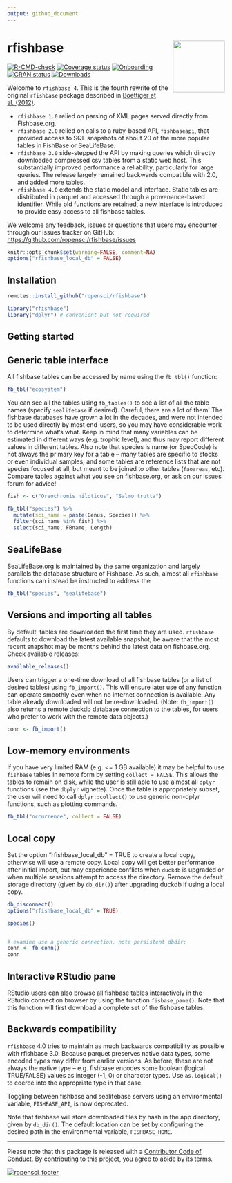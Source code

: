```yaml
---
output: github_document
---
```


# rfishbase <img src="man/figures/logo.svg" align="right" alt="" width="120" />


<!-- badges: start -->
[![R-CMD-check](https://github.com/ropensci/rfishbase/workflows/R-CMD-check/badge.svg)](https://github.com/ropensci/rfishbase/actions)
[![Coverage status](https://codecov.io/gh/ropensci/rfishbase/branch/master/graph/badge.svg)](https://codecov.io/github/ropensci/rfishbase?branch=master)
[![Onboarding](https://badges.ropensci.org/137_status.svg)](https://github.com/ropensci/software-review/issues/137)
[![CRAN status](https://www.r-pkg.org/badges/version/rfishbase)](https://cran.r-project.org/package=rfishbase)
[![Downloads](https://cranlogs.r-pkg.org/badges/grand-total/rfishbase)](https://github.com/r-hub/cranlogs.app)
<!-- badges: end -->



Welcome to `rfishbase 4`. This is the fourth rewrite of the original `rfishbase` package described in [Boettiger et al. (2012)](https://doi.org/10.1111/j.1095-8649.2012.03464.x).   

- `rfishbase 1.0` relied on parsing of XML pages served directly from Fishbase.org.  
- `rfishbase 2.0` relied on calls to a ruby-based API, `fishbaseapi`, that provided access to SQL snapshots of about 20 of the more popular tables in FishBase or SeaLifeBase.
- `rfishbase 3.0` side-stepped the API by making queries which directly downloaded compressed csv tables from a static web host. This substantially improved performance a reliability, particularly for large queries. The release largely remained backwards compatible with 2.0, and added more tables.
- `rfishbase 4.0` extends the static model and interface. Static tables are distributed in parquet and accessed through a provenance-based identifier. While old functions are retained, a new interface is introduced to provide easy access to all fishbase tables.

We welcome any feedback, issues or questions that users may encounter through our issues tracker on GitHub: <https://github.com/ropensci/rfishbase/issues>




```r
knitr::opts_chunk$set(warning=FALSE, comment=NA)
options("rfishbase_local_db" = FALSE)

```


## Installation



```r
remotes::install_github("ropensci/rfishbase")
```


```r
library("rfishbase")
library("dplyr") # convenient but not required
```

## Getting started

## Generic table interface

All fishbase tables can be accessed by name using the `fb_tbl()` function:

```r
fb_tbl("ecosystem")
```


You can see all the tables using `fb_tables()` to see a list of all the table names (specify `sealifebase` if desired). Careful, there are a lot of them! The fishbase databases have grown a lot in the decades, and were not intended to be used directly by most end-users, so you may have considerable work to determine what's what. Keep in mind that many variables can be estimated in different ways (e.g. trophic level), and thus may report different values in different tables.  Also note that species is name (or SpecCode) is not always the primary key for a table -- many tables are specific to stocks or even individual samples, and some tables are reference lists that are not species focused at all, but meant to be joined to other tables (`faoareas`, etc).  Compare tables against what you see on fishbase.org, or ask on our issues forum for advice!


```r
fish <- c("Oreochromis niloticus", "Salmo trutta")

fb_tbl("species") %>% 
  mutate(sci_name = paste(Genus, Species)) %>%
  filter(sci_name %in% fish) %>% 
  select(sci_name, FBname, Length)

```


## SeaLifeBase

SeaLifeBase.org is maintained by the same organization and largely parallels the database structure of Fishbase. As such, almost all `rfishbase` functions can instead be instructed to address the 


```r
fb_tbl("species", "sealifebase")
```

## Versions and importing all tables

By default, tables are downloaded the first time they are used.  `rfishbase` defaults to download the latest available snapshot; be aware that the most recent snapshot may be months behind the latest data on fishbase.org. Check available releases:

```r
available_releases()
```

Users can trigger a one-time download of all fishbase tables (or a list of desired tables) using `fb_import()`. This will ensure later use of any function can operate smoothly even when no internet connection is available. Any table already downloaded will not be re-downloaded. (Note: `fb_import()` also returns a remote duckdb database connection to the tables, for users who prefer to work with the remote data objects.) 

```r
conn <- fb_import()
```
 
## Low-memory environments

If you have very limited RAM (e.g. <= 1 GB available) it may be helpful to use `fishbase` tables in remote form by setting `collect = FALSE`.  This allows the tables to remain on disk, while the user is still able to use almost all `dplyr` functions (see the `dbplyr` vignette).  Once the table is appropriately subset, the user will need to call `dplyr::collect()` to use generic non-dplyr functions, such as plotting commands.  

```r
fb_tbl("occurrence", collect = FALSE)
```

## Local copy

Set the option "rfishbase_local_db" = TRUE to create a local copy, otherwise will use a remote copy.
Local copy will get better performance after initial import, but may experience conflicts when
`duckdb` is upgraded or when multiple sessions attempt to access the directory.  Remove the default
storage directory (given by `db_dir()`) after upgrading duckdb if using a local copy.  

```r
db_disconnect()
options("rfishbase_local_db" = TRUE)

species()


# examine use a generic connection, note persistent dbdir:
conn <- fb_conn() 
conn
```




## Interactive RStudio pane

RStudio users can also browse all fishbase tables interactively in the RStudio connection browser by using the function `fisbase_pane()`.  Note that this function will first download a complete set of the fishbase tables.  

## Backwards compatibility


`rfishbase` 4.0 tries to maintain as much backwards compatibility as possible with rfishbase 3.0. Because parquet preserves native data types, some encoded types may differ from earlier versions. As before, these are not always the native type -- e.g. fishbase encodes some boolean (logical TRUE/FALSE) values as integer (-1, 0) or character types. Use `as.logical()` to coerce into the appropriate type in that case. 

Toggling between fishbase and sealifebase servers using an environmental variable, `FISHBASE_API`, is now deprecated.  

Note that fishbase will store downloaded files by hash in the app directory, given by `db_dir()`.  The default location can be set by configuring the desired path in the environmental variable, `FISHBASE_HOME`. 




-----------

Please note that this package is released with a [Contributor Code of Conduct](https://ropensci.org/code-of-conduct/). By contributing to this project, you agree to abide by its terms.


[![ropensci_footer](https://ropensci.org/public_images/github_footer.png)](https://ropensci.org)


